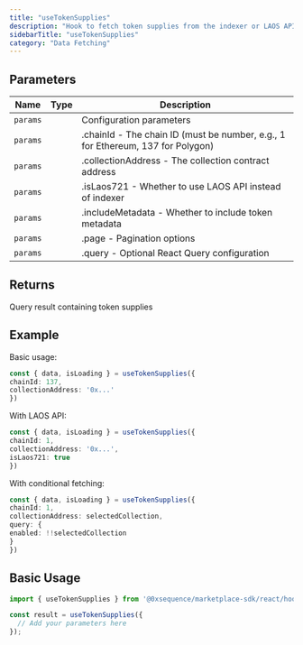 ```yaml
---
title: "useTokenSupplies"
description: "Hook to fetch token supplies from the indexer or LAOS API Retrieves supply information for tokens from a specific collection. Automatically chooses between indexer and LAOS APIs based on the isLaos721 flag."
sidebarTitle: "useTokenSupplies"
category: "Data Fetching"
---
```


## Parameters

| Name | Type | Description |
|------|------|-------------|
| `params` |  | Configuration parameters |
| `params` |  | .chainId - The chain ID (must be number, e.g., 1 for Ethereum, 137 for Polygon) |
| `params` |  | .collectionAddress - The collection contract address |
| `params` |  | .isLaos721 - Whether to use LAOS API instead of indexer |
| `params` |  | .includeMetadata - Whether to include token metadata |
| `params` |  | .page - Pagination options |
| `params` |  | .query - Optional React Query configuration |

## Returns

Query result containing token supplies

## Example

Basic usage:
```typescript
const { data, isLoading } = useTokenSupplies({
chainId: 137,
collectionAddress: '0x...'
})
```

With LAOS API:
```typescript
const { data, isLoading } = useTokenSupplies({
chainId: 1,
collectionAddress: '0x...',
isLaos721: true
})
```

With conditional fetching:
```typescript
const { data, isLoading } = useTokenSupplies({
chainId: 1,
collectionAddress: selectedCollection,
query: {
enabled: !!selectedCollection
}
})
```

## Basic Usage

```typescript
import { useTokenSupplies } from '@0xsequence/marketplace-sdk/react/hooks';

const result = useTokenSupplies({
  // Add your parameters here
});
```


